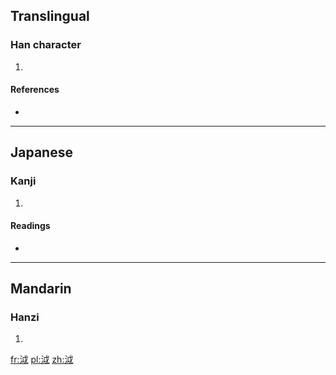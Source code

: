 ==Translingual==

===Han character===
{{Han char|rn=85|rad=水|as=05|sn=8|four=3315<sub>0</sub>|canj=水戈女 (EIV)}}

# {{defn|Han|sort=水05}}

====References====
* {{Han ref|kx=0618.040|dkj=17315|dj=1013.020|hdz=31583.050|uh=6CE7|ud=27879|bh=CCF6|bd=52470}}

----

==Japanese==

===Kanji===
{{ja-kanji|grade=|rs=水05}}

# {{defn|lang=ja|sort=水05}}

====Readings====
* {{ja-readings|on=[[えつ]] (etsu), [[おち]] (ochi), [[けつ]] (ketsu), [[かち]] (kachi)|kun=}}

----

==Mandarin==

===Hanzi===
{{cmn-hanzi|pin=[[yuè]] ([[yue4]])|wg=yüeh<sup>4</sup>}}

# {{defn|lang=cmn|sort=水05}}

[[fr:泧]]
[[pl:泧]]
[[zh:泧]]